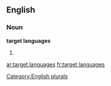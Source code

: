 
==English==

===Noun===
'''target languages'''

# {{plural of|[[target language]]}}

[[Category:English plurals]]

[[ar:target languages]]
[[fr:target languages]]